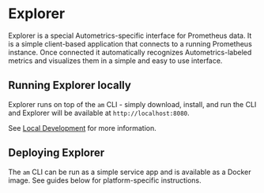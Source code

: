
# Explorer

Explorer is a special Autometrics-specific interface for Prometheus data. It is a simple client-based application that connects to a running Prometheus instance. Once connected it automatically recognizes Autometrics-labeled metrics and visualizes them in a simple and easy to use interface.

## Running Explorer locally

Explorer runs on top of the `am` CLI - simply download, install, and run the CLI and Explorer will be available at `http://localhost:8080`.

See [Local Development](/docs/local-development) for more information.

## Deploying Explorer

The `am` CLI can be run as a simple service app and is available as a Docker image. See guides below for platform-specific instructions.

<Cards num={1}>
	<Card
	children icon title = "Deploying Explorer with Docker" href="/deploying-explorer/docker"/>
	<Card
	children icon title = "Deploying Explorer on Northflank" href="/deploying-explorer/northflank"/>
	<Card
	children icon title = "Deploying Explorer on Railway" href="/deploying-explorer/railway"/>
</Cards>